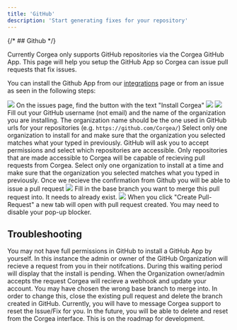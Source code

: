 ```yaml
---
title: 'GitHub'
description: 'Start generating fixes for your repository'
---
```


{/* ## Github */}
<p>
Currently Corgea only supports GitHub repositories via the Corgea GitHub App.
This page will help you setup the GitHub App so Corgea can issue pull requests
that fix issues.


You can install the Github App from our [integrations](https://www.corgea.app/integrations/) page or from an issue as seen in the following steps:

</p>
<Steps>
  <Step title="Start by viewing an issue">
    <Frame>
      <img src="/images/install-gh-on-issue.png" style={{ borderRadius: '0.5rem' }} />
    </Frame>
    On the issues page, find the button with the text "Install Corgea"
    <Frame>
      <img src="/images/install-github.png" style={{ borderRadius: '0.5rem' }} />
    </Frame>
  </Step>
 <Step title="Fill-in details">
    <Frame>
      <img src="/images/github-form.png" style={{ borderRadius: '0.5rem' }} />
    </Frame>
    Fill out your GitHub username (not email) and the name of the organization you
    are installing. The organization name should be the one used in GitHub urls
    for your repositories (e.g. <code>https://github.com/Corgea/</code>)
  </Step>
  <Step title="Continue setup in Github">
    Select only one organization to install for and make sure that the organization
    you selected matches what your typed in previously. GitHub will ask you to accept
    permissions and select which repositories are accessible. Only repositories
    that are made accessible to Corgea will be capable of recieving pull requests
    from Corgea.
  </Step>
  <Step title="Back to Corgea">
    Select only one organization to install at a time and make sure that the organization
    you selected matches what you typed in previously. Once we recieve the confirmation
    from Github you will be able to issue a pull request
    <Frame>
      <img src="/images/github-form.png" style={{ borderRadius: '0.5rem' }} />
    </Frame>
    Fill in the base branch you want to merge this pull request into. It needs to
    already exist.
    <Frame>
      <img src="/images/create-gh-pull-request.png" style={{ borderRadius: '0.5rem' }} />
    </Frame>
    When you click "Create Pull-Request" a new tab will open with pull request created.
    You may need to disable your pop-up blocker.
  </Step>

</Steps>

## Troubleshooting

<AccordionGroup>
  <Accordion title="GitHub app not installed">
    You may not have full permissions in GitHub to install a GitHub App by yourself.
    In this instance the admin or owner of the GitHub Organization will recieve a
    request from you in their notifcations. During this waiting period will display
    that the install is pending. When the Organization owner/admin accepts the
    request Corgea will recieve a webhook and update your account.
  </Accordion>
  <Accordion title="Re-issue the Pull Request">
    You may have chosen the wrong base branch to merge into. In order to change this,
    close the existing pull request and delete the branch created in GitHub. Currently,
    you will have to message Corgea support to reset the Issue/Fix for you. In the future,
    you will be able to delete and reset from the Corgea interface.
  </Accordion>
  <Accordion title="Track Pull Request Status in Corgea">
    This is on the roadmap for development.
  </Accordion>
</AccordionGroup>
